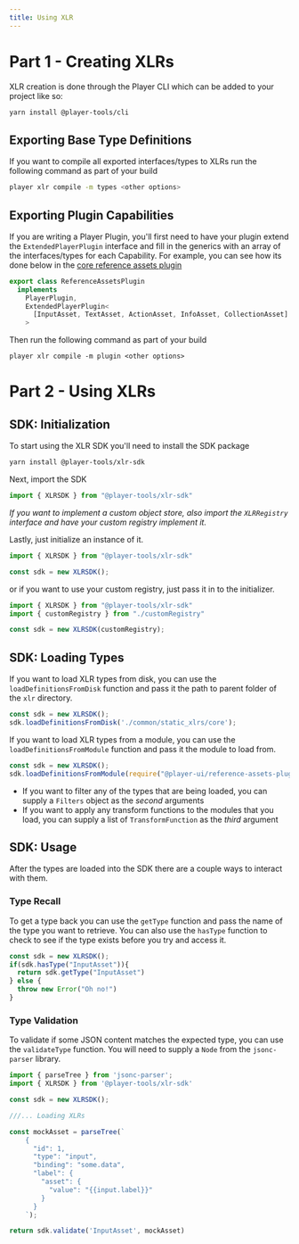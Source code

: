 ```yaml
---
title: Using XLR
---
```


# Part 1 - Creating XLRs

XLR creation is done through the Player CLI which can be added to your project like so:

```bash
yarn install @player-tools/cli
```

## Exporting Base Type Definitions

If you want to compile all exported interfaces/types to XLRs run the following command as part of your build

```bash
player xlr compile -m types <other options>
```

## Exporting Plugin Capabilities

If you are writing a Player Plugin, you'll first need to have your plugin extend the `ExtendedPlayerPlugin` interface and fill in the generics with an array of the interfaces/types for each Capability. For example, you can see how its done below in the [core reference assets plugin](https://github.com/player-ui/player/blob/main/plugins/reference-assets/core/src/plugin.ts)

```typescript
export class ReferenceAssetsPlugin
  implements
    PlayerPlugin,
    ExtendedPlayerPlugin<
      [InputAsset, TextAsset, ActionAsset, InfoAsset, CollectionAsset]
    >
```

Then run the following command as part of your build

```shell
player xlr compile -m plugin <other options>
```

# Part 2 - Using XLRs 

## SDK: Initialization

To start using the XLR SDK you'll need to install the SDK package

```bash
yarn install @player-tools/xlr-sdk
```

Next, import the SDK 

```typescript
import { XLRSDK } from "@player-tools/xlr-sdk"
```

_If you want to implement a custom object store, also import the `XLRRegistry` interface and have your custom registry implement it._

Lastly, just initialize an instance of it. 

```typescript
import { XLRSDK } from "@player-tools/xlr-sdk"

const sdk = new XLRSDK();
```

or if you want to use your custom registry, just pass it in to the initializer. 

```typescript
import { XLRSDK } from "@player-tools/xlr-sdk"
import { customRegistry } from "./customRegistry"

const sdk = new XLRSDK(customRegistry);
```

## SDK: Loading Types

If you want to load XLR types from disk, you can use the `loadDefinitionsFromDisk` function and pass it the path to parent folder of the `xlr` directory.

```typescript
const sdk = new XLRSDK();
sdk.loadDefinitionsFromDisk('./common/static_xlrs/core');
```

If you want to load XLR types from a module, you can use the `loadDefinitionsFromModule` function and pass it the module to load from.

```typescript
const sdk = new XLRSDK();
sdk.loadDefinitionsFromModule(require("@player-ui/reference-assets-plugin").path);
```

- If you want to filter any of the types that are being loaded, you can supply a `Filters` object as the *second* arguments
- If you want to apply any transform functions to the modules that you load, you can supply a list of `TransformFunction` as the *third* argument

## SDK: Usage

After the types are loaded into the SDK there are a couple ways to interact with them.

### Type Recall

To get a type back you can use the `getType` function and pass the name of the type you want to retrieve. You can also use the `hasType` function to check to see if the type exists before you try and access it. 

```typescript
const sdk = new XLRSDK();
if(sdk.hasType("InputAsset")){
  return sdk.getType("InputAsset")
} else {
  throw new Error("Oh no!")
}
```

### Type Validation

To validate if some JSON content matches the expected type, you can use the `validateType` function. You will need to supply a `Node` from the `jsonc-parser` library. 

```typescript
import { parseTree } from 'jsonc-parser';
import { XLRSDK } from '@player-tools/xlr-sdk'

const sdk = new XLRSDK();

///... Loading XLRs

const mockAsset = parseTree(`
    {
      "id": 1,
      "type": "input",
      "binding": "some.data",
      "label": {
        "asset": {
          "value": "{{input.label}}"
        }
      }
    `);

return sdk.validate('InputAsset', mockAsset)
```